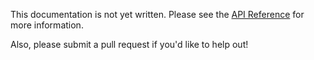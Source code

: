 This documentation is not yet written.
Please see the [API Reference](/api/client/) for more information.

Also, please submit a pull request if you'd like to help out!
